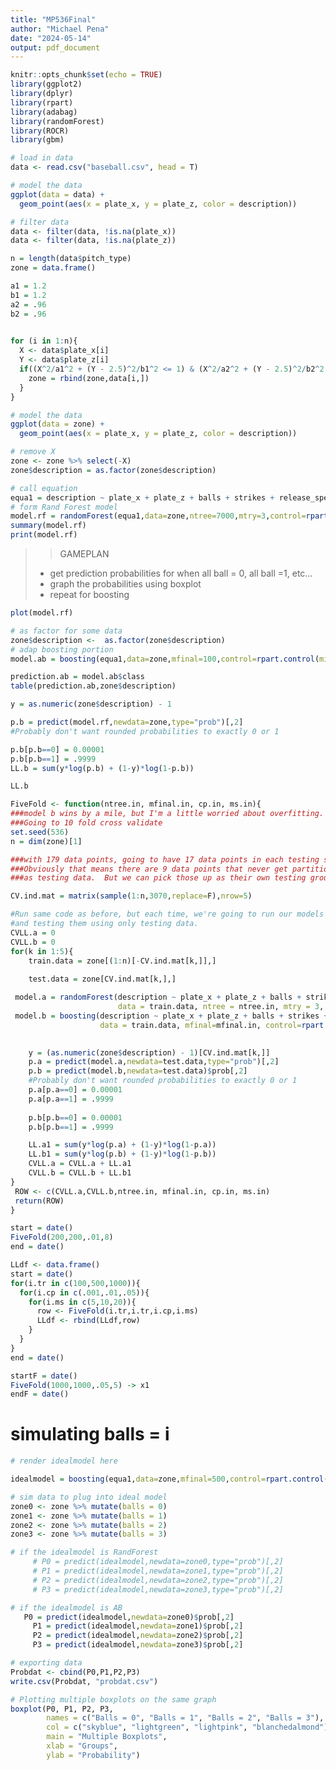 ```yaml
---
title: "MP536Final"
author: "Michael Pena"
date: "2024-05-14"
output: pdf_document
---
```


```r
knitr::opts_chunk$set(echo = TRUE)
library(ggplot2)
library(dplyr)
library(rpart)
library(adabag)
library(randomForest)
library(ROCR)
library(gbm)
```


```r
# load in data
data <- read.csv("baseball.csv", head = T)

```

```r
# model the data
ggplot(data = data) +
  geom_point(aes(x = plate_x, y = plate_z, color = description))
```

```r
# filter data
data <- filter(data, !is.na(plate_x))
data <- filter(data, !is.na(plate_z))

n = length(data$pitch_type)
zone = data.frame()

a1 = 1.2
b1 = 1.2
a2 = .96
b2 = .96

  
for (i in 1:n){
  X <- data$plate_x[i]
  Y <- data$plate_z[i]
  if((X^2/a1^2 + (Y - 2.5)^2/b1^2 <= 1) & (X^2/a2^2 + (Y - 2.5)^2/b2^2 >= 1)){
    zone = rbind(zone,data[i,])
  }
}

# model the data
ggplot(data = zone) +
  geom_point(aes(x = plate_x, y = plate_z, color = description))
```

```r
# remove X
zone <- zone %>% select(-X)
zone$description = as.factor(zone$description)
```


```r
# call equation
equa1 = description ~ plate_x + plate_z + balls + strikes + release_speed + home_score + away_score
# form Rand Forest model
model.rf = randomForest(equa1,data=zone,ntree=7000,mtry=3,control=rpart.control(minsplit=5,cp=.02))
summary(model.rf)
print(model.rf)
```
>> GAMEPLAN
 >
 > + get prediction probabilities for when all ball = 0, all ball =1, etc...
 > + graph the probabilities using boxplot
 > + repeat for boosting

```r
plot(model.rf)
```

```r
# as factor for some data 
zone$description <-  as.factor(zone$description)
# adap boosting portion
model.ab = boosting(equa1,data=zone,mfinal=100,control=rpart.control(minsplit=10,cp=.02))

prediction.ab = model.ab$class
table(prediction.ab,zone$description)
```



```r
y = as.numeric(zone$description) - 1

p.b = predict(model.rf,newdata=zone,type="prob")[,2]
#Probably don't want rounded probabilities to exactly 0 or 1

p.b[p.b==0] = 0.00001
p.b[p.b==1] = .9999
LL.b = sum(y*log(p.b) + (1-y)*log(1-p.b))

LL.b


```

```r
FiveFold <- function(ntree.in, mfinal.in, cp.in, ms.in){
###model b wins by a mile, but I'm a little worried about overfitting.  Time to cross validate)
###Going to 10 fold cross validate
set.seed(536)
n = dim(zone)[1]

###with 179 data points, going to have 17 data points in each testing set
###Obviously that means there are 9 data points that never get partitioned
###as testing data.  But we can pick those up as their own testing group at the end if we want to.

CV.ind.mat = matrix(sample(1:n,3070,replace=F),nrow=5)

#Run same code as before, but each time, we're going to run our models using only train data
#and testing them using only testing data.
CVLL.a = 0
CVLL.b = 0
for(k in 1:5){
	train.data = zone[(1:n)[-CV.ind.mat[k,]],]
	
	test.data = zone[CV.ind.mat[k,],]

 model.a = randomForest(description ~ plate_x + plate_z + balls + strikes + release_speed + home_score + away_score,
                        data = train.data, ntree = ntree.in, mtry = 3, control=rpart.control(minsplit=ms.in,cp=cp.in))
 model.b = boosting(description ~ plate_x + plate_z + balls + strikes + release_speed + home_score + away_score,
                    data = train.data, mfinal=mfinal.in, control=rpart.control(minsplit=ms.in,cp=cp.in))

  	
	y = (as.numeric(zone$description) - 1)[CV.ind.mat[k,]]
	p.a = predict(model.a,newdata=test.data,type="prob")[,2]
	p.b = predict(model.b,newdata=test.data)$prob[,2]
	#Probably don't want rounded probabilities to exactly 0 or 1
	p.a[p.a==0] = 0.00001
	p.a[p.a==1] = .9999	
	
	p.b[p.b==0] = 0.00001
	p.b[p.b==1] = .9999

	LL.a1 = sum(y*log(p.a) + (1-y)*log(1-p.a))
	LL.b1 = sum(y*log(p.b) + (1-y)*log(1-p.b))
	CVLL.a = CVLL.a + LL.a1
	CVLL.b = CVLL.b + LL.b1
}
 ROW <- c(CVLL.a,CVLL.b,ntree.in, mfinal.in, cp.in, ms.in)
 return(ROW)
}
```


```r
start = date()
FiveFold(200,200,.01,8)
end = date()
```


```r
LLdf <- data.frame()
start = date()
for(i.tr in c(100,500,1000)){
  for(i.cp in c(.001,.01,.05)){
    for(i.ms in c(5,10,20)){
      row <- FiveFold(i.tr,i.tr,i.cp,i.ms)
      LLdf <- rbind(LLdf,row)
    }
  }
}
end = date()
```

```r
startF = date()
FiveFold(1000,1000,.05,5) -> x1
endF = date()
```

# simulating balls = i

```r
# render idealmodel here

idealmodel = boosting(equa1,data=zone,mfinal=500,control=rpart.control(minsplit=10,cp=.01))
```


```r
# sim data to plug into ideal model
zone0 <- zone %>% mutate(balls = 0)
zone1 <- zone %>% mutate(balls = 1)
zone2 <- zone %>% mutate(balls = 2)
zone3 <- zone %>% mutate(balls = 3)
```

```r
# if the idealmodel is RandForest
	 # P0 = predict(idealmodel,newdata=zone0,type="prob")[,2]
	 # P1 = predict(idealmodel,newdata=zone1,type="prob")[,2]
	 # P2 = predict(idealmodel,newdata=zone2,type="prob")[,2]
	 # P3 = predict(idealmodel,newdata=zone3,type="prob")[,2]
```


```r
# if the idealmodel is AB
   P0 = predict(idealmodel,newdata=zone0)$prob[,2]
	 P1 = predict(idealmodel,newdata=zone1)$prob[,2]
	 P2 = predict(idealmodel,newdata=zone2)$prob[,2]
	 P3 = predict(idealmodel,newdata=zone3)$prob[,2]
```

```r
# exporting data
Probdat <- cbind(P0,P1,P2,P3)
write.csv(Probdat, "probdat.csv")
```


```r
# Plotting multiple boxplots on the same graph
boxplot(P0, P1, P2, P3, 
        names = c("Balls = 0", "Balls = 1", "Balls = 2", "Balls = 3"),
        col = c("skyblue", "lightgreen", "lightpink", "blanchedalmond"),
        main = "Multiple Boxplots",
        xlab = "Groups",
        ylab = "Probability")

```

